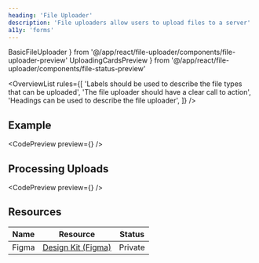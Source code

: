 ```yaml
---
heading: 'File Uploader'
description: 'File uploaders allow users to upload files to a server'
a11y: 'forms'
---
```


  BasicFileUploader
} from '@/app/react/file-uploader/components/file-uploader-preview'
  UploadingCardsPreview
} from '@/app/react/file-uploader/components/file-status-preview'

<OverviewList rules={[
  'Labels should be used to describe the file types that can be uploaded',
  'The file uploader should have a clear call to action',
  'Headings can be used to describe the file uploader',
]} />

## Example

<CodePreview preview={<BasicFileUploader />} />

## Processing Uploads

<CodePreview preview={<UploadingCardsPreview />} />


## Resources

| Name     | Resource | Status                                               |
| -------- | -------- | ---------------------------------------------------- |
| Figma    | [Design Kit (Figma)](https://www.figma.com/design/ducwqOCxoxcWc3ReV3FYd8/Digital-University-Component-Library?m=auto&node-id=0-1)      |                         Private                      |